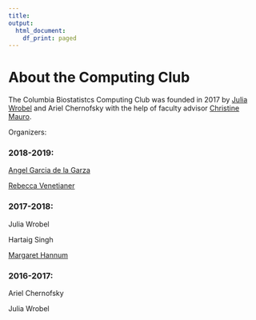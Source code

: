 ```yaml
---
title:
output:
  html_document:
    df_print: paged
---
```


<h1> About the Computing Club </h1>

The Columbia Biostatistcs Computing Club was founded in 2017 by [Julia Wrobel](http://juliawrobel.com/) and Ariel Chernofsky with the help of faculty advisor [Christine Mauro](http://christinemauro.com/).

Organizers:

### 2018-2019:

[Angel Garcia de la Garza](https://www.angelgarciadelagarza.com/)

[Rebecca Venetianer](https://www.linkedin.com/in/rebeccavenetianer/)

### 2017-2018:

Julia Wrobel 

Hartaig Singh

[Margaret Hannum](https://www.mskcc.org/profile/margaret-hannum)

### 2016-2017:

Ariel Chernofsky

Julia Wrobel
